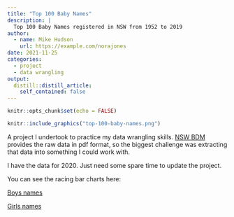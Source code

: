 ```yaml
---
title: "Top 100 Baby Names"
description: |
  Top 100 Baby Names registered in NSW from 1952 to 2019
author:
  - name: Mike Hudson
    url: https://example.com/norajones
date: 2021-11-25
categories:
  - project
  - data wrangling
output:
  distill::distill_article:
    self_contained: false
---
```



```r
knitr::opts_chunk$set(echo = FALSE)
```

```r
knitr::include_graphics("top-100-baby-names.png")
```


A project I undertook to practice my data wrangling skills.
[NSW BDM](https://www.nsw.gov.au/family-and-relationships/births/popular-baby-names) 
provides the raw data in pdf format, so the biggest challenge was extracting 
that data into something I could work with.

I have the data for 2020. Just need some spare time to update the project.

You can see the racing bar charts here:

[Boys names](https://public.flourish.studio/visualisation/4659238/){target="_blank"}

[Girls names](https://public.flourish.studio/visualisation/4692834/){target="_blank"}


